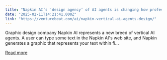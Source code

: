 ```yaml
---
title: "Napkin AI’s ‘design agency’ of AI agents is changing how professionals create graphics"
date: "2025-02-11T14:21:41.000Z"
link: "https://venturebeat.com/ai/napkin-vertical-ai-agents-design/"
---
```


Graphic design company Napkin AI represents a new breed of vertical AI agents. A user can type some text in the Napkin AI's web site, and Napkin generates a graphic that represents your text within fi...

[Read more](https://venturebeat.com/ai/napkin-vertical-ai-agents-design/)
